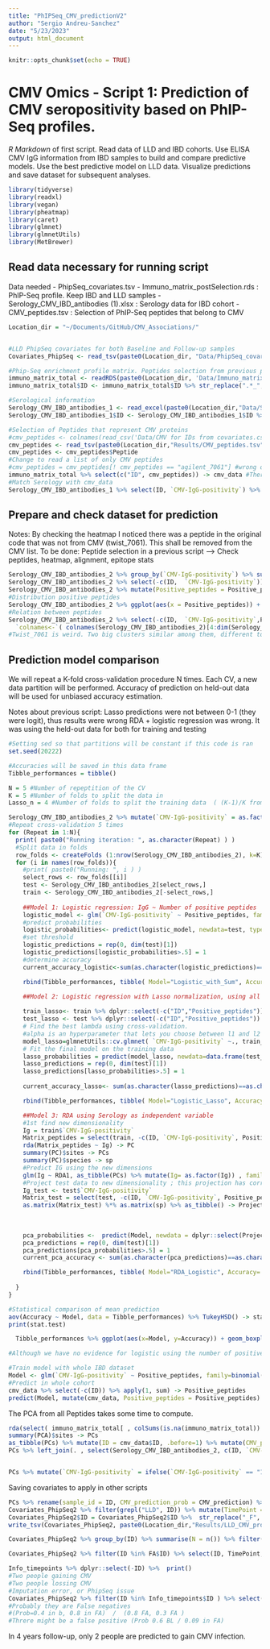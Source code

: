 ```yaml
---
title: "PhIPSeq_CMV_predictionV2"
author: "Sergio Andreu-Sanchez"
date: "5/23/2023"
output: html_document
---
```


```r
knitr::opts_chunk$set(echo = TRUE)
```

# CMV Omics - Script 1: Prediction of CMV seropositivity based on PhIP-Seq profiles.

*R Markdown* of first script. Read data of LLD and IBD cohorts. Use ELISA CMV IgG information from IBD samples to build and compare predictive models. Use the best predictive model on LLD data. Visualize predictions and save dataset for subsequent analyses.


```r
library(tidyverse)
library(readxl)
library(vegan)
library(pheatmap)
library(caret)
library(glmnet)
library(glmnetUtils) 
library(MetBrewer)
```

## Read data necessary for running script

Data needed
- PhipSeq_covariates.tsv
- Immuno_matrix_postSelection.rds : PhIP-Seq profile. Keep IBD and LLD samples
- Serology_CMV_IBD_antibodies (1).xlsx : Serology data for IBD cohort
- CMV_peptides.tsv : Selection of PhIP-Seq peptides that belong to CMV 

```r
Location_dir = "~/Documents/GitHub/CMV_Associations/"


#LLD PhipSeq covariates for both Baseline and Follow-up samples
Covariates_PhipSeq <- read_tsv(paste0(Location_dir, "Data/PhipSeq_covariates.tsv")) #Need to get PhipSeq covariates here, so that I can match with Immuno matrix, predictions,etc

#Phip-Seq enrichment profile matrix. Peptides selection from previous paper --> Includes three cohorts, filter IBD and LLD
immuno_matrix_total <- readRDS(paste0(Location_dir, 'Data/Immuno_matrix_postSelection.rds')) %>% filter(grepl("32_|33_", ID ) )
immuno_matrix_total$ID <- immuno_matrix_total$ID %>% str_replace(".*_", "")

#Serological information
Serology_CMV_IBD_antibodies_1 <- read_excel(paste0(Location_dir,"Data/Serology_CMV_IBD_antibodies (1).xlsx")) %>% drop_na() %>% rename(ID = Sample_id_WIS)
Serology_CMV_IBD_antibodies_1$ID <- Serology_CMV_IBD_antibodies_1$ID %>%  str_replace(".*_", "")

#Selection of Peptides that represent CMV proteins
#cmv_peptides <- colnames(read_csv('Data/CMV for IDs from covariates.csv'))[3:82] 
cmv_peptides <- read_tsv(paste0(Location_dir,"Results/CMV_peptides.tsv"))
cmv_peptides <- cmv_peptides$Peptide
#Change to read a list of only CMV peptides
#cmv_peptides = cmv_peptides[! cmv_peptides == "agilent_7061"] #wrong one
immuno_matrix_total %>% select(c("ID", cmv_peptides)) -> cmv_data #There are no NAs
#Match Serology with cmv_data
Serology_CMV_IBD_antibodies_1 %>% select(ID, `CMV-IgG-positivity`) %>% left_join(., cmv_data, by="ID") -> Serology_CMV_IBD_antibodies_2

```



## Prepare and check dataset for prediction

Notes: By checking the heatmap I noticed there was a peptide in the original code that was not from CMV (twist_7061). This shall be removed from the CMV list.
To be done: Peptide selection in a previous script --> Check peptides, heatmap, alignment, epitope stats

```r
Serology_CMV_IBD_antibodies_2 %>% group_by(`CMV-IgG-positivity`) %>% summarise(n()) 
Serology_CMV_IBD_antibodies_2 %>% select(-c(ID,  `CMV-IgG-positivity`)) %>% apply(1, sum) -> Positive_peptides
Serology_CMV_IBD_antibodies_2 %>% mutate(Positive_peptides = Positive_peptides, .before=3 ) -> Serology_CMV_IBD_antibodies_2
#Distribution positive peptides
Serology_CMV_IBD_antibodies_2 %>% ggplot(aes(x = Positive_peptides)) + geom_histogram() + theme_bw()
#Relation between peptides
Serology_CMV_IBD_antibodies_2 %>% select(-c(ID,  `CMV-IgG-positivity`,Positive_peptides)) %>% t() %>% vegdist(., method = "manhattan") %>% as.matrix() %>% 
  `colnames<-`( colnames(Serology_CMV_IBD_antibodies_2)[4:dim(Serology_CMV_IBD_antibodies_2)[2]] ) %>%  pheatmap(color = met.brewer(name="Cassatt2", type="continuous") ) %>% print()
#Twist_7061 is weird. Two big clusters similar among them, different to the other. Check what proteins do each group belong two
```


## Prediction model comparison

We will repeat a K-fold cross-validation procedure N times. Each CV, a new data partition will be performed. Accuracy of prediction on held-out data will be used for unbiased accuracy estimation.

Notes about previous script: 
  Lasso predictions were not between 0-1 (they were logit), thus results were wrong
  RDA + logistic regression was wrong. It was using the held-out data for both for training and testing
```r
#Setting sed so that partitions will be constant if this code is ran
set.seed(20222)

#Accuracies will be saved in this data frame
Tibble_performances = tibble()

N = 5 #Number of repeptition of the CV
K = 5 #Number of folds to split the data in
Lasso_n = 4 #Number of folds to split the training data  ( (K-1)/K from total data ) for cross-validation to pick up the best hyperparameter lambda (regularization strength) 

Serology_CMV_IBD_antibodies_2 %>% mutate(`CMV-IgG-positivity` = as.factor(`CMV-IgG-positivity` ) ) -> Serology_CMV_IBD_antibodies_2
#Repeat cross-validation 5 times
for (Repeat in 1:N){
  print( paste0("Running iteration: ", as.character(Repeat) ) )
  #Split data in folds
  row_folds <- createFolds (1:nrow(Serology_CMV_IBD_antibodies_2), k=K) 
  for (i in names(row_folds)){
    #print( paste0("Running: ", i ) )
    select_rows <- row_folds[[i]]
    test <- Serology_CMV_IBD_antibodies_2[select_rows,]
    train <- Serology_CMV_IBD_antibodies_2[-select_rows,]
    
    ##Model 1: Logistic regression: IgG ~ Number of positive peptides
    logistic_model <- glm(`CMV-IgG-positivity` ~ Positive_peptides, family=binomial(link='logit'), train)
    #predict probabilities
    logistic_probabilities<- predict(logistic_model, newdata=test, type = "response")
    #set threshold
    logistic_predictions = rep(0, dim(test)[1])
    logistic_predictions[logistic_probabilities>.5] = 1
    #determine accuracy
    current_accuracy_logistic<-sum(as.character(logistic_predictions)==as.character(test$`CMV-IgG-positivity`))/length(logistic_predictions)

    rbind(Tibble_performances, tibble( Model="Logistic_with_Sum", Accuracy= current_accuracy_logistic, CV=i, Repetition = Repeat )) -> Tibble_performances

    ##Model 2: Logistic regression with Lasso normalization, using all CMV peptides ##family= binomial => logistic regression, alpha=1 => lasso
    
    train_lasso<- train %>% dplyr::select(-c("ID","Positive_peptides")) %>% as.data.frame()
    test_lasso <- test %>% dplyr::select(-c("ID","Positive_peptides")) %>% as.data.frame()
    # Find the best lambda using cross-validation.
    #alpha is an hyperparameter that lets you choose between l1 and l2 penalty. An alpha of 1 corresponds to lasso regression
    model_lasso=glmnetUtils::cv.glmnet( `CMV-IgG-positivity` ~., train_lasso, alpha = 1, nfolds = Lasso_n, family = "binomial", type.measure="class", parallel=TRUE)
    # Fit the final model on the training data
    lasso_probabilities = predict(model_lasso, newdata=data.frame(test_lasso %>% select(- `CMV-IgG-positivity`)), type="response", s="lambda.min" )
    lasso_predictions = rep(0, dim(test)[1])
    lasso_predictions[lasso_probabilities>.5] = 1
    
    current_accuracy_lasso<- sum(as.character(lasso_predictions)==as.character(test_lasso$`CMV-IgG-positivity`))/length(lasso_predictions)

    rbind(Tibble_performances, tibble( Model="Logistic_Lasso", Accuracy= current_accuracy_lasso, CV=i, Repetition = Repeat )) -> Tibble_performances

    ##Model 3: RDA using Serology as independent variable
    #1st find new dimensionality
    Ig = train$`CMV-IgG-positivity`
    Matrix_peptides = select(train, -c(ID, `CMV-IgG-positivity`, Positive_peptides))
    rda(Matrix_peptides ~ Ig) -> PC
    summary(PC)$sites -> PCs
    summary(PC)$species -> sp
    #Predict IG using the new dimensions
    glm(Ig ~ RDA1, as_tibble(PCs) %>% mutate(Ig= as.factor(Ig)) , family = binomial(link="logit"), control = list(maxit = 100, epsilon=1)) -> Model
    #Project test data to new dimensionality ; this projection has correlation 1 with PCs  as.matrix(Matrix_peptides  )  %*% as.matrix(sp)  %>% as_tibble() 
    Ig_test <- test$`CMV-IgG-positivity`
    Matrix_test = select(test, -c(ID, `CMV-IgG-positivity`, Positive_peptides))
    as.matrix(Matrix_test) %*% as.matrix(sp) %>% as_tibble() -> Projected_test
    
   
    
    pca_probabilities <-  predict(Model, newdata = dplyr::select(Projected_test, RDA1), type = "response")
    pca_predictions = rep(0, dim(test)[1])
    pca_predictions[pca_probabilities>.5] = 1
    current_pca_accuracy <- sum(as.character(pca_predictions)==as.character(Ig_test))/length(pca_predictions)

    rbind(Tibble_performances, tibble( Model="RDA_Logistic", Accuracy= current_pca_accuracy, CV=i, Repetition = Repeat )) -> Tibble_performances
    
  }
}

```

```r

#Statistical comparison of mean prediction
aov(Accuracy ~ Model, data = Tibble_performances) %>% TukeyHSD() -> stat.test
print(stat.test)

  Tibble_performances %>% ggplot(aes(x=Model, y=Accuracy)) + geom_boxplot() + ggforce::geom_sina(aes(col=as.factor(Repetition))) + theme_bw() + scale_color_discrete(type = met.brewer(name="Klimt", n=5,type="discrete") ) + coord_flip() + labs(color = "CV repetition") %>% print()

#Although we have no evidence for logistic using the number of positive peptides to be better than lasso, we will use the former due to simplicity.

#Train model with whole IBD dataset
Model <- glm(`CMV-IgG-positivity` ~ Positive_peptides, family=binomial(link='logit'), Serology_CMV_IBD_antibodies_2)
#Predict in whole cohort
cmv_data %>% select(-c(ID)) %>% apply(1, sum) -> Positive_peptides
predict(Model, mutate(cmv_data, Positive_peptides = Positive_peptides) , type = "response") -> CMV_prediction


```

The PCA from all Peptides takes some time to compute. 
```r
rda(select( immuno_matrix_total[ , colSums(is.na(immuno_matrix_total)) == 0] , -ID)) -> PCA
summary(PCA)$sites -> PCs
as_tibble(PCs) %>% mutate(ID = cmv_data$ID, .before=1) %>% mutate(CMV_prediction = CMV_prediction, .before=2) -> PCs
PCs %>% left_join(. , select(Serology_CMV_IBD_antibodies_2, c(ID, `CMV-IgG-positivity`) ) ) %>% mutate(`CMV-IgG-positivity` = ifelse(is.na(`CMV-IgG-positivity`), "unknown", `CMV-IgG-positivity`) ) -> PCs


PCs %>% mutate(`CMV-IgG-positivity` = ifelse(`CMV-IgG-positivity` == "1", "Seronegative", ifelse(`CMV-IgG-positivity` == "2", "Seropositive", "unknown") ) ) %>% ggplot(aes(x=PC1, y=PC2, col=CMV_prediction,shape = `CMV-IgG-positivity`)) + geom_point(size=1) + theme_bw() + scale_color_gradientn(colours =   met.brewer(name="Cassatt1",n =5, type="continuous") ) + stat_ellipse(type = "t", aes(group=`CMV-IgG-positivity`, lty= `CMV-IgG-positivity`) ) + scale_linetype_manual(values=c(1,1,2))

```


Saving covariates to apply in other scripts
```r
PCs %>% rename(sample_id = ID, CMV_prediction_prob = CMV_prediction) %>% mutate(CMV_prediction = ifelse(CMV_prediction_prob >0.5, 1, 0 ) ) %>% left_join(Covariates_PhipSeq, .) -> Covariates_PhipSeq2
Covariates_PhipSeq2 %>% filter(grepl("LLD", ID)) %>% mutate(TimePoint = ifelse(grepl("_F", ID), "Followup", "Baseline" ) ) -> Covariates_PhipSeq2
Covariates_PhipSeq2$ID = Covariates_PhipSeq2$ID %>%  str_replace("_F", "")
write_tsv(Covariates_PhipSeq2, paste0(Location_dir,"Results/LLD_CMV_profile.tsv"))

```


```r
Covariates_PhipSeq2 %>% group_by(ID) %>% summarise(N = n()) %>% filter(N==2) -> FA

Covariates_PhipSeq2 %>% filter(ID %in% FA$ID) %>% select(ID, TimePoint, CMV_prediction) %>% spread(TimePoint, CMV_prediction) %>% left_join(. , dplyr::select( filter(Covariates_PhipSeq2, TimePoint=="Baseline"), c(ID, Age))) %>% filter(! Baseline == Followup )  -> Info_timepoints

Info_timepoints %>% dplyr::select(-ID) %>%  print()
#Two people gaining CMV
#Two people lossing CMV
#Imputation error, or PhipSeq issue
Covariates_PhipSeq2 %>% filter(ID %in% Info_timepoints$ID ) %>% select(ID, Sex, Age, CMV_prediction_prob, TimePoint) %>% arrange(ID) %>% dplyr::select(-ID)
#Probably they are False negatives
#(Prob=0.4 in b, 0.8 in FA)  /  (0.8 FA, 0.3 FA )
#Threre might be a false positive (Prob 0.6 BL / 0.09 in FA)

```
In 4 years follow-up, only 2 people are predicted to gain CMV infection.

